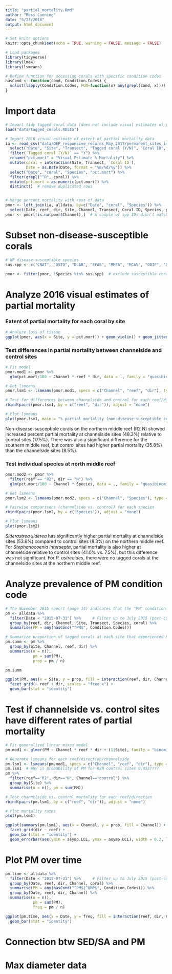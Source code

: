 ```yaml
---
title: "partial_mortality.Rmd"
author: "Ross Cunning"
date: "5/23/2018"
output: html_document
---
```


```r
# Set knitr options
knitr::opts_chunk$set(echo = TRUE, warning = FALSE, message = FALSE)

# Load packages
library(tidyverse)
library(lme4)
library(lsmeans)

# Define function for accessing corals with specific condition codes
hasCond <- function(cond, Condition.Codes) {
  unlist(lapply(Condition.Codes, FUN=function(x) any(grepl(cond, x))))
}
```

# Import data
```r
# Import tidy tagged coral data (does not include visual estimates of partial mortality extent)
load("data/tagged_corals.RData")

# Import 2016 visual estimate of extent of partial mortality data
ia <- read_csv("data/DEP_responsive_records_May_2017/permanent_sites_impact_assessment_corals_2016_CSI_QAQC.csv", skip=1) %>%
  select("Date", "Site", "Transect", "Tagged coral (Y/N)", "Coral ID", "Species", "Visual Estimate % Mortality") %>%
  filter(`Tagged coral (Y/N)` == "Y") %>%
  rename("pct.mort" = "Visual Estimate % Mortality") %>%
  mutate(coral = interaction(Site, Transect, `Coral ID`),
         Date = as.Date(Date, format = "%m/%d/%y")) %>%
  select("Date", "coral", "Species", "pct.mort") %>%
  filter(grepl("^R", coral)) %>%
  mutate(pct.mort = as.numeric(pct.mort)) %>%
  distinct()  # remove duplicated rows


# Merge percent mortality with rest of data
pmor <- left_join(ia, alldata, by=c("Date", "coral", "Species")) %>%
  select(Date, reef, dir, Site, Channel, Transect, Coral.ID, Species, pct.mort, coral)
pmor <- pmor[!is.na(pmor$Channel),]  # A couple of spp IDs didn't match (data entry error?), so other columns did not merge. omit these rows.
```

# Subset non-disease-susceptible corals
```r
# WP disease-susceptible species
sus.spp <- c("CNAT", "DSTO", "DLAB", "EFAS", "MMEA", "MCAV", "ODIF", "DCLI", "DSTR", "SBOU")

pmor <- filter(pmor, !Species %in% sus.spp)  # exclude susceptible corals
```

# Analyze 2016 visual estimates of partial mortality
### Extent of partial mortality for each coral by site
```r
# Analyze loss of tissue
ggplot(pmor, aes(x = Site, y = pct.mort)) + geom_violin() + geom_jitter()
```

### Test differences in partial mortality between channelside and control sites
```r
# Fit model
pmor.mod1 <- pmor %>%
  glm(pct.mort/100 ~ Channel * reef * dir, data = ., family = "quasibinomial")

# Get lsmeans
pmor.lsm1 <- lsmeans(pmor.mod1, specs = c("Channel", "reef", "dir"), type = "response")

# Test for differences between channelside and control for each reef/direction
rbind(pairs(pmor.lsm1, by = c("reef", "dir")), adjust = "none")

# Plot lsmeans
plot(pmor.lsm1, main = "% partial mortality (non-disease-susceptible corals)")
```

Non-disease-susceptible corals on the northern middle reef (R2 N) showed increased percent partial mortality at channelside sites (48.3%) relative to control sites (17.5%). There was also a significant difference for the southern middle reef, but control sites had higher partial mortality (35.8%) than the channelside sites (8.5%).

### Test individual species at north middle reef
```r
pmor.mod2 <- pmor %>%
  filter(reef == "R2", dir == "N") %>%
  glm(pct.mort/100 ~ Channel * Species, data = ., family = "quasibinomial")

# Get lsmeans
pmor.lsm2 <- lsmeans(pmor.mod2, specs = c("Channel", "Species"), type = "response")

# Pairwise comparisons (channelside vs. control) for each species
rbind(pairs(pmor.lsm2, by = c("Species")), adjust = "none")

# Plot lsmeans
plot(pmor.lsm2)
```

*Siderastrea siderea* has significantly higher partial mortality at channelside sites (53.6%) compared to control sites (8.3%) on the northern middle reef. For *Stephanocoenia intersepta*, partial mortality is also higher at channelside relative to control sites (41.0% vs. 7.5%), but this difference was not significant. For *P. astreoides*, there were no tagged corals at the channelside sites at the northern middle reef.

# Analyze prevalence of PM condition code
```r
# The November 2015 report (page 14) indicates that the "PM" condition code is used to indicate partial mortality associated with sedimentation. Quantify occurrence of PM during compliance and post-con:
pm <- alldata %>%
  filter(Date < "2015-07-31") %>%     # Filter up to July 2015 (post-construction monitoring)
  group_by(reef, dir, Channel, Site, Transect, Species, coral) %>%
  summarise(PM = any(hasCond("^PM$", Condition.Codes)))

# Summarize proportion of tagged corals at each site that experienced PM
pm.summ <- pm %>%
  group_by(Site, Channel, reef, dir) %>%
  summarise(n = n(),
            pm = sum(PM),
            prop = pm / n)

pm.summ

ggplot(PM, aes(x = Site, y = prop, fill = interaction(reef, dir, Channel))) +
  facet_grid(~ reef + dir, scales = "free_x") +
  geom_bar(stat = "identity")
```

# Test if channelside vs. control sites have different rates of partial mortality
```r
# Fit generalized linear mixed model
pm.mod1 <- glmer(PM ~ Channel * reef * dir + (1|Site), family = "binomial", data = pm)

# Generate lsmeans for each reef/direction/channelside
pm.lsm1 <- lsmeans(pm.mod1, specs = c("Channel", "reef", "dir"), type = "response")
pm.lsm1  # Why is probability of PM for R2N control sites 0.455????
pm %>% 
  filter(reef=="R2", dir=="N", Channel=="control") %>%
  group_by(Site) %>%
  summarise(n = n(), pm = sum(PM))

# Test channelside vs. control mortality for each reef/direction
rbind(pairs(pm.lsm1, by = c("reef", "dir")), adjust = "none")

# Plot mortality rates
plot(pm.lsm1)

ggplot(summary(pm.lsm1), aes(x = Channel, y = prob, fill = Channel)) + 
  facet_grid(dir ~ reef) +
  geom_bar(stat = "identity") +
  geom_errorbar(aes(ymin = asymp.LCL, ymax = asymp.UCL), width = 0.2, lwd = 0.3)
```


# Plot PM over time
```r
pm.time <- alldata %>%
  filter(Date < "2015-07-31") %>%     # Filter up to July 2015 (post-construction monitoring)
  group_by(Date, reef, dir, Channel, coral) %>%
  summarise(PM = any(hasCond("^PM$|^UMP$", Condition.Codes))) %>%
  group_by(Date, reef, dir, Channel) %>%
  summarise(n = n(),
            pm = sum(PM), 
            freq = pm / n)

ggplot(pm.time, aes(x = Date, y = freq, fill = interaction(reef, dir, Channel))) + 
  geom_bar(stat = "identity")
```




# Connection btw SED/SA and PM

# Max diameter data

